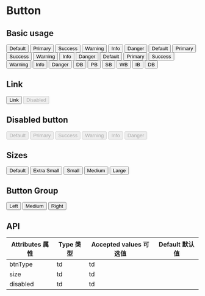 

<Meta title="Components 基础组件/1 - Button 按钮" component={Button} />

# Button

## Basic usage

<Preview>
  <Button>Default</Button>
  <Button btnType="primary">Primary</Button>
  <Button btnType="success">Success</Button>
  <Button btnType="warning">Warning</Button>
  <Button btnType="info">Info</Button>
  <Button btnType="danger">Danger</Button>
</Preview>

<Preview>
  <Button plain>Default</Button>
  <Button btnType="primary" plain>
    Primary
  </Button>
  <Button btnType="success" plain>
    Success
  </Button>
  <Button btnType="warning" plain>
    Warning
  </Button>
  <Button btnType="info" plain>
    Info
  </Button>
  <Button btnType="danger" plain>
    Danger
  </Button>
</Preview>

<Preview>
  <Button round>Default</Button>
  <Button btnType="primary" round>
    Primary
  </Button>
  <Button btnType="success" round>
    Success
  </Button>
  <Button btnType="warning" round>
    Warning
  </Button>
  <Button btnType="info" round>
    Info
  </Button>
  <Button btnType="danger" round>
    Danger
  </Button>
</Preview>

<Preview>
  <Button circle>DB</Button>
  <Button btnType="primary" circle>
    PB
  </Button>
  <Button btnType="success" circle>
    SB
  </Button>
  <Button btnType="warning" circle>
    WB
  </Button>
  <Button btnType="info" circle>
    IB
  </Button>
  <Button btnType="danger" circle>
    DB
  </Button>
</Preview>

## Link

<Preview>
  <Button btnType="link">Link</Button>
  <Button btnType="link" disabled>
    Disabled
  </Button>
</Preview>

## Disabled button

<Preview>
  <Button disabled>Default</Button>
  <Button btnType="primary" disabled>
    Primary
  </Button>
  <Button btnType="success" disabled>
    Success
  </Button>
  <Button btnType="warning" disabled>
    Warning
  </Button>
  <Button btnType="info" disabled>
    Info
  </Button>
  <Button btnType="danger" disabled>
    Danger
  </Button>
</Preview>

## Sizes

<Preview>
  <Button btnType="primary">Default</Button>
  <Button btnType="primary" size="xs">
    Extra Small
  </Button>
  <Button btnType="primary" size="sm">
    Small
  </Button>
  <Button btnType="primary" size="md">
    Medium
  </Button>
  <Button btnType="primary" size="lg">
    Large
  </Button>
</Preview>

## Button Group

<Preview>
  <ButtonGroup>
    <Button btnType="primary">Left</Button>
    <Button btnType="primary">Medium</Button>
    <Button btnType="primary">Right</Button>
  </ButtonGroup>
</Preview>

## API

| Attributes 属性 | Type 类型 | Accepted values 可选值 | Default 默认值 |
| --------------- | --------- | ---------------------- | -------------- |
| btnType         | td        | td                     |                |
| size            | td        | td                     |                |
| disabled        | td        | td                     |                |
